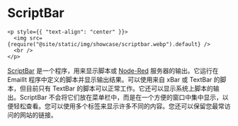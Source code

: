 # ScriptBar

```mdx-code-block
<p style={{ "text-align": "center" }}>
  <img src={require("@site/static/img/showcase/scriptbar.webp").default} />
  <br />
</p>
```

[ScriptBar](https://GitHub.com/raguay/ScriptBarApp) 是一个程序，用来显示脚本或 [Node-Red](https://nodered.org) 服务器的输出。它运行在 EmailIt 程序中定义的脚本并显示输出结果。可以使用来自 xBar 或 TextBar 的脚本，但目前只有 TextBar 的脚本可以正常工作。它还可以显示系统上脚本的输出。ScriptBar 不会将它们放在菜单栏中，而是在一个方便的窗口中集中显示，以便轻松查看。您可以使用多个标签来显示许多不同的内容。您还可以保留您最常访问的网站的链接。
